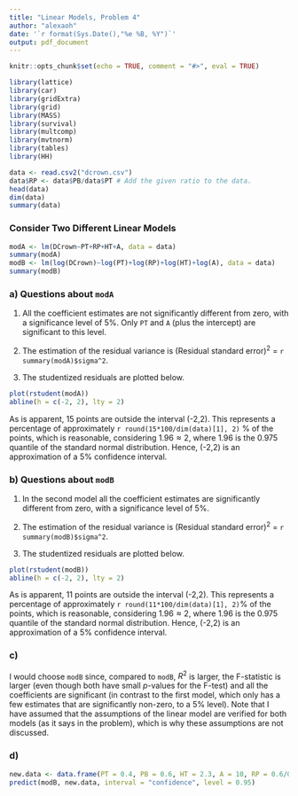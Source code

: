 ```yaml
---
title: "Linear Models, Problem 4"
author: "alexaoh"
date: '`r format(Sys.Date(),"%e %B, %Y")`'
output: pdf_document
---
```


```r
knitr::opts_chunk$set(echo = TRUE, comment = "#>", eval = TRUE)

library(lattice)
library(car)
library(gridExtra)
library(grid)
library(MASS)
library(survival)
library(multcomp)
library(mvtnorm)
library(tables)
library(HH)
```

```r
data <- read.csv2("dcrown.csv")
data$RP <- data$PB/data$PT # Add the given ratio to the data. 
head(data)
dim(data)
summary(data)
```

### Consider Two Different Linear Models

```r
modA <- lm(DCrown~PT+RP+HT+A, data = data)
summary(modA)
modB <- lm(log(DCrown)~log(PT)+log(RP)+log(HT)+log(A), data = data)
summary(modB)
```
### a) Questions about `modA`

(1) All the coefficient estimates are not significantly different from zero, with a significance level of 5\%. Only `PT` and `A` (plus the intercept) are significant to this level. 

(2) The estimation of the residual variance is $(\text{Residual standard error})^2$ = `r summary(modA)$sigma^2`. 

(3) The studentized residuals are plotted below.

```r
plot(rstudent(modA))
abline(h = c(-2, 2), lty = 2)
```

As is apparent, 15 points are outside the interval (-2,2). This represents a percentage of approximately `r round(15*100/dim(data)[1], 2)` \% of the points, which is reasonable, considering $1.96 \approx 2$, where 1.96 is the 0.975 quantile of the standard normal distribution. Hence, (-2,2) is an approximation of a 5\% confidence interval. 


### b) Questions about `modB`

(1) In the second model all the coefficient estimates are significantly different from zero, with a significance level of 5\%. 

(2) The estimation of the residual variance is $(\text{Residual standard error})^2$ = `r summary(modB)$sigma^2`. 

(3) The studentized residuals are plotted below.

```r
plot(rstudent(modB))
abline(h = c(-2, 2), lty = 2)
```

As is apparent, 11 points are outside the interval (-2,2). This represents a percentage of approximately `r round(11*100/dim(data)[1], 2)`\% of the points, which is reasonable, considering $1.96 \approx 2$, where 1.96 is the 0.975 quantile of the standard normal distribution. Hence, (-2,2) is an approximation of a 5\% confidence interval. 

### c)

I would choose `modB` since, compared to `modB`, $R^2$ is larger, the F-statistic is larger (even though both have small $p$-values for the F-test) and all the coefficients are significant (in contrast to the first model, which only has a few estimates that are significantly non-zero, to a 5\% level). Note that I have assumed that the assumptions of the linear model are verified for both models (as it says in the problem), which is why these assumptions are not discussed.  

### d)

```r
new.data <- data.frame(PT = 0.4, PB = 0.6, HT = 2.3, A = 10, RP = 0.6/0.4)
predict(modB, new.data, interval = "confidence", level = 0.95)
```

